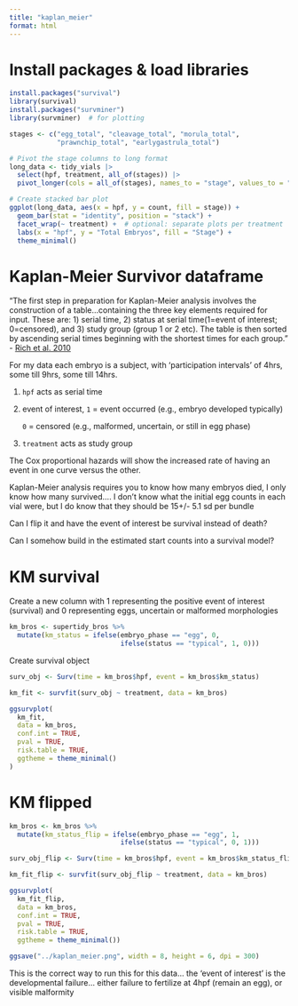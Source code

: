```yaml
---
title: "kaplan_meier"
format: html
---
```


# Install packages & load libraries

```r
install.packages("survival")
library(survival)
install.packages("survminer")
library(survminer)  # for plotting
```

```r
stages <- c("egg_total", "cleavage_total", "morula_total", 
            "prawnchip_total", "earlygastrula_total")

# Pivot the stage columns to long format
long_data <- tidy_vials |>
  select(hpf, treatment, all_of(stages)) |>
  pivot_longer(cols = all_of(stages), names_to = "stage", values_to = "count")

# Create stacked bar plot
ggplot(long_data, aes(x = hpf, y = count, fill = stage)) +
  geom_bar(stat = "identity", position = "stack") +
  facet_wrap(~ treatment) +  # optional: separate plots per treatment
  labs(x = "hpf", y = "Total Embryos", fill = "Stage") +
  theme_minimal()

```

# Kaplan-Meier Survivor dataframe

"The first step in preparation for Kaplan-Meier analysis involves the construction of a table...containing the three key elements required for input. These are: 1) serial time, 2) status at serial time(1=event of interest; 0=censored), and 3) study group (group 1 or 2 etc). The table is then sorted by ascending serial times beginning with the shortest times for each group." - [Rich et al. 2010](https://app.paperpile.com/my-library/Rich-et-al-2010-pgHcnIxmPAxS7BMte2q4FvQ)

For my data each embryo is a subject, with 'participation intervals' of 4hrs, some till 9hrs, some till 14hrs.

1)  `hpf` acts as serial time

2)  event of interest, `1` = event occurred (e.g., embryo developed typically)

    `0` = censored (e.g., malformed, uncertain, or still in egg phase)

3)  `treatment` acts as study group

The Cox proportional hazards will show the increased rate of having an event in one curve versus the other.

::: callout-warning
Kaplan-Meier analysis requires you to know how many embryos died, I only know how many survived.... I don't know what the initial egg counts in each vial were, but I do know that they should be 15+/- 5.1 sd per bundle

Can I flip it and have the event of interest be survival instead of death?

Can I somehow build in the estimated start counts into a survival model?
:::

# KM survival 

Create a new column with 1 representing the positive event of interest (survival) and 0 representing eggs, uncertain or malformed morphologies

```r
km_bros <- supertidy_bros %>%
  mutate(km_status = ifelse(embryo_phase == "egg", 0,
                            ifelse(status == "typical", 1, 0)))
```

Create survival object

```r
surv_obj <- Surv(time = km_bros$hpf, event = km_bros$km_status)

```

```r
km_fit <- survfit(surv_obj ~ treatment, data = km_bros)

```

```r
ggsurvplot(
  km_fit,
  data = km_bros,
  conf.int = TRUE,
  pval = TRUE,
  risk.table = TRUE,
  ggtheme = theme_minimal()
)

```

# KM flipped

```r
km_bros <- km_bros %>%
  mutate(km_status_flip = ifelse(embryo_phase == "egg", 1,
                            ifelse(status == "typical", 0, 1)))

surv_obj_flip <- Surv(time = km_bros$hpf, event = km_bros$km_status_flip)

km_fit_flip <- survfit(surv_obj_flip ~ treatment, data = km_bros)

ggsurvplot(
  km_fit_flip,
  data = km_bros,
  conf.int = TRUE,
  pval = TRUE,
  risk.table = TRUE,
  ggtheme = theme_minimal())

ggsave("../kaplan_meier.png", width = 8, height = 6, dpi = 300)
```

::: callout-important
This is the correct way to run this for this data... the 'event of interest' is the developmental failure... either failure to fertilize at 4hpf (remain an egg), or visible malformity
:::
